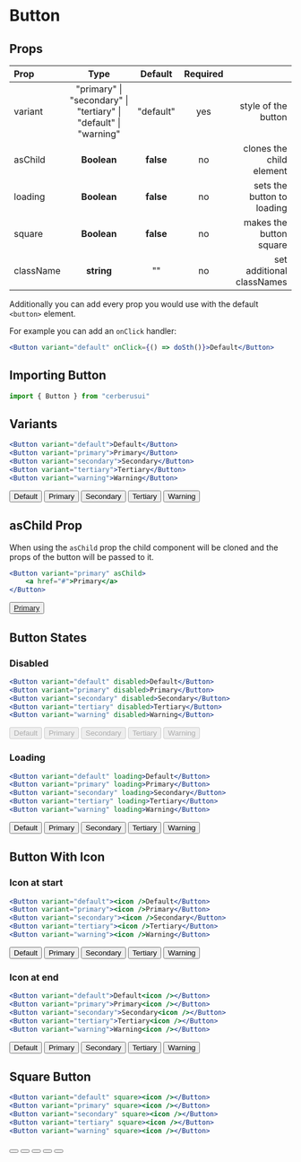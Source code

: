 
# Button
## Props
|Prop|Type|Default| Required | |
| :------------ | :---------: | :----------: | :----------: | ----------: |
| variant       |    "primary" &#124; "secondary" &#124; "tertiary" &#124; <br /> "default" &#124; "warning"    | "default" | yes | style of the button
| asChild     |    **Boolean**     |    **false** | no | clones the child element
| loading | **Boolean** |    **false** | no | sets the button to loading
| square | **Boolean** | **false** | no | makes the button square
| className | **string** | "" | no | set additional classNames

Additionally you can add every prop you would use with the default `<button>` element.

For example you can add an `onClick` handler:
```jsx
<Button variant="default" onClick={() => doSth()}>Default</Button>
```


## Importing Button
```jsx copy
import { Button } from "cerberusui"
```

## Variants
```jsx copy
<Button variant="default">Default</Button>
<Button variant="primary">Primary</Button>
<Button variant="secondary">Secondary</Button>
<Button variant="tertiary">Tertiary</Button>
<Button variant="warning">Warning</Button>
```
<Button variant="default">Default</Button>
<Button variant="primary">Primary</Button>
<Button variant="secondary">Secondary</Button>
<Button variant="tertiary">Tertiary</Button>
<Button variant="warning">Warning</Button>

## asChild Prop
When using the `asChild` prop the child component will be cloned and the props of the button will be passed to it.
```jsx copy
<Button variant="primary" asChild>
    <a href="#">Primary</a>
</Button>
```
<Button variant="primary" asChild className="inline-block">
    <a href="#">Primary</a>
</Button>

## Button States
### Disabled
```jsx copy
<Button variant="default" disabled>Default</Button>
<Button variant="primary" disabled>Primary</Button>
<Button variant="secondary" disabled>Secondary</Button>
<Button variant="tertiary" disabled>Tertiary</Button>
<Button variant="warning" disabled>Warning</Button>
```
<Button variant="default" disabled>Default</Button>
<Button variant="primary" disabled>Primary</Button>
<Button variant="secondary" disabled>Secondary</Button>
<Button variant="tertiary" disabled>Tertiary</Button>
<Button variant="warning" disabled>Warning</Button>

### Loading
```jsx copy
<Button variant="default" loading>Default</Button>
<Button variant="primary" loading>Primary</Button>
<Button variant="secondary" loading>Secondary</Button>
<Button variant="tertiary" loading>Tertiary</Button>
<Button variant="warning" loading>Warning</Button>
```
<Button variant="default" loading>Default</Button>
<Button variant="primary" loading>Primary</Button>
<Button variant="secondary" loading>Secondary</Button>
<Button variant="tertiary"  loading>Tertiary</Button>
<Button variant="warning" loading>Warning</Button>

## Button With Icon
### Icon at start
```jsx copy
<Button variant="default"><icon />Default</Button>
<Button variant="primary"><icon />Primary</Button>
<Button variant="secondary"><icon />Secondary</Button>
<Button variant="tertiary"><icon />Tertiary</Button>
<Button variant="warning"><icon />Warning</Button>
```
<Button variant="default"><Radiation />Default</Button>
<Button variant="primary"><Radiation />Primary</Button>
<Button variant="secondary"><Radiation />Secondary</Button>
<Button variant="tertiary"><Biohazard />Tertiary</Button>
<Button variant="warning"><Biohazard />Warning</Button>

### Icon at end
```jsx copy
<Button variant="default">Default<icon /></Button>
<Button variant="primary">Primary<icon /></Button>
<Button variant="secondary">Secondary<icon /></Button>
<Button variant="tertiary">Tertiary<icon /></Button>
<Button variant="warning">Warning<icon /></Button>
```
<Button variant="default">Default<Radiation /></Button>
<Button variant="primary">Primary<Radiation /></Button>
<Button variant="secondary">Secondary<Radiation /></Button>
<Button variant="tertiary">Tertiary<Biohazard /></Button>
<Button variant="warning">Warning<Biohazard /></Button>


## Square Button
```jsx copy
<Button variant="default" square><icon /></Button>
<Button variant="primary" square><icon /></Button>
<Button variant="secondary" square><icon /></Button>
<Button variant="tertiary" square><icon /></Button>
<Button variant="warning" square><icon /></Button>
```
<Button variant="default" square><Radiation /></Button>
<Button variant="primary" square><Radiation /></Button>
<Button variant="secondary" square><Radiation /></Button>
<Button variant="tertiary" square><Biohazard /></Button>
<Button variant="warning" square><Biohazard /></Button>